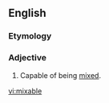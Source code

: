 ==English==

===Etymology===
{{suffix|mix|able|lang=en}}

===Adjective===
{{en-adj}}

# Capable of being [[mixed]].

[[vi:mixable]]